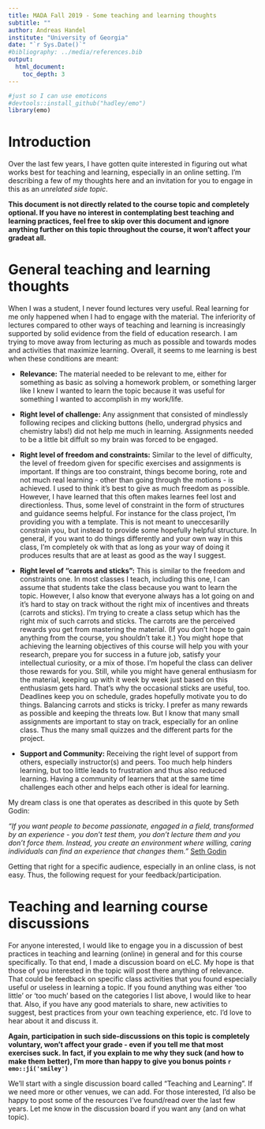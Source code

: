 ---
title: MADA Fall 2019 - Some teaching and learning thoughts
subtitle: ""
author: Andreas Handel
institute: "University of Georgia"
date: "`r Sys.Date()`"
#bibliography: ../media/references.bib
output: 
  html_document:
    toc_depth: 3
---

```{r, echo = FALSE}
#just so I can use emoticons
#devtools::install_github("hadley/emo")
library(emo)
```

# Introduction
Over the last few years, I have gotten quite interested in figuring out what works best for teaching and learning, especially in an online setting. I'm describing a few of my thoughts here and an invitation for you to engage in this as an _unrelated side topic_.

**This document is not directly related to the course topic and completely optional. If you have no interest in contemplating best teaching and learning practices, feel free to skip over this document and ignore anything further on this topic throughout the course, it won't affect your gradeat all.**



# General teaching and learning thoughts

When I was a student, I never found lectures very useful. Real learning for me only happened when I had to engage with the material. The inferiority of lectures compared to other ways of teaching and learning is increasingly supported by solid evidence from the field of education research. I am trying to move away from lecturing as much as possible and towards modes and activities that maximize learning. Overall, it seems to me learning is best when these conditions are meant:

* __Relevance:__ The material needed to be relevant to me, either for something as basic as solving a homework problem, or something larger like I knew I wanted to learn the topic because it was useful for something I wanted to accomplish in my work/life.

* __Right level of challenge:__ Any assignment that consisted of mindlessly following recipes and clicking buttons (hello, undergrad physics and chemistry labs!) did not help me much in learning. Assignments needed to be a little bit diffult so my brain was forced to be engaged.

* __Right level of freedom and constraints:__ Similar to the level of difficulty, the level of freedom given for specific exercises and assignments is important. If things are too constraint, things become boring, rote and not much real learning - other than going through the motions - is achieved. I used to think it's best to give as much freedom as possible. However, I have learned that this often makes learnes feel lost and directionless. Thus, some level of constraint in the form of structures and guidance seems helpful. For instance for the class project, I'm providing you with a template. This is not meant to uneccesarilly constrain you, but instead to provide some hopefully helpful structure. In general, if you want to do things differently and your own way in this class, I'm completely ok with that as long as your way of doing it produces results that are at least as good as the way I suggest.

* __Right level of "carrots and sticks":__ This is similar to the freedom and constraints one. In most classes I teach, including this one, I can assume that students take the class because you want to learn the topic. However, I also know that everyone always has a lot going on and it's hard to stay on track without the right mix of incentives and threats (carrots and sticks). I'm trying to create a class setup which has the right mix of such carrots and sticks.  The carrots are the perceived rewards you get from mastering the material. (If you don't hope to gain anything from the course, you shouldn't take it.) You might hope that achieving the learning objectives of this course  will help you with your research, prepare you for success in a future job, satisfy your intellectual curiosity, or a mix of those. I'm hopeful the class can deliver those rewards for you. Still, while you might have general enthusiasm for the material, keeping up with it week by week just based on this enthusiasm gets hard. That's why the occasional sticks are useful, too. Deadlines keep you on schedule, grades hopefully motivate you to do things. Balancing carrots and sticks is tricky. I prefer as many rewards as possible and keeping the threats low. But I know that many small assignments are important to stay on track, especially for an online class. Thus the many small quizzes and the different parts for the project.

* __Support and Community:__ Receiving the right level of support from others, especially instructor(s) and peers. Too much help hinders learning, but too little leads to frustration and thus also reduced learning. Having a community of learners that at the same time challenges each other and helps each other is ideal for learning.


My dream class is one that operates as described in this quote by Seth Godin:

_"If you want people to become passionate, engaged in a field, transformed by an experience - you don’t test them, you don’t lecture them and you don’t force them. Instead, you create an environment where willing, caring individuals can find an experience that changes them."_ [Seth Godin](https://medium.com/swlh/will-this-be-on-the-test-237ae9cc53b4)

Getting that right for a specific audience, especially in an online class, is not easy. Thus, the following request for your feedback/participation.


# Teaching and learning course discussions
For anyone interested, I would like to engage you in a discussion of best practices in teaching and learning (online) in general and for this course specifically. To that end, I made a discussion board on eLC. My hope is that those of you interested in the topic will post there anything of relevance. That could be feedback on specific class activities that you found especially useful or useless in learning a topic. If you found anything was either 'too little' or 'too much' based on the categories I list above, I would like to hear that. Also, if you have any good materials to share, new activities to suggest, best practices from your own teaching experience, etc. I'd love to hear about it and discuss it.

**Again, participation in such side-discussions on this topic is completely voluntary, won't affect your grade - even if you tell me that most exercises suck. In fact, if you explain to me why they suck (and how to make them better), I'm more than happy to give you bonus points  `r emo::ji('smiley')`**

We'll start with a single discussion board called "Teaching and Learning". If we need more or other venues, we can add. For those interested, I'd also be happy to post some of the resources I've found/read over the last few years. Let me know in the discussion board if you want any (and on what topic).



